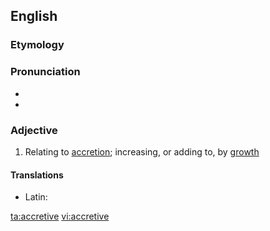 ==English==

===Etymology===
{{suffix|accrete|ive|lang=en}}

===Pronunciation===
* {{IPA|/ə.ˈkri.tɪv/|lang=en}}
* {{audio|en-us-accretive.ogg|Audio (US)|lang=en}}

===Adjective===
{{en-adj|-}}

# Relating to [[accretion]]; increasing, or adding to, by [[growth]]
#:{{rfquotek|Glanvill}}

====Translations====
{{trans-top|relating to accretion}}
* Latin: {{t|la|accretivo}}
{{trans-mid}}
{{trans-bottom}}

[[ta:accretive]]
[[vi:accretive]]